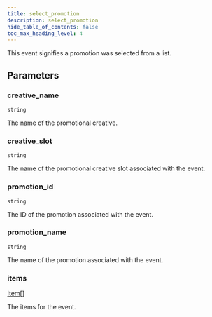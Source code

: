 ```yaml
---
title: select_promotion
description: select_promotion
hide_table_of_contents: false
toc_max_heading_level: 4
---
```


<NpmLink name="google" />

This event signifies a promotion was selected from a list.

## Parameters

### creative_name

<Property /> `string`

The name of the promotional creative.

### creative_slot

<Property /> `string`

The name of the promotional creative slot associated with the event.

### promotion_id

<Property /> `string`

The ID of the promotion associated with the event.

### promotion_name

<Property /> `string`

The name of the promotion associated with the event.

### items

<Property /> [Item](../types/standard-goods-item.mdx)[] <Required required />

The items for the event.
